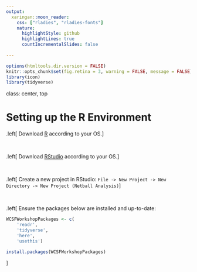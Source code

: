 ---
output:
  xaringan::moon_reader:
    css: ["rladies", "rladies-fonts"]
    nature:
      highlightStyle: github
      highlightLines: true
      countIncrementalSlides: false
    
---

```{r setup, include=FALSE}
options(htmltools.dir.version = FALSE)
knitr::opts_chunk$set(fig.retina = 3, warning = FALSE, message = FALSE)
library(icon)      
library(tidyverse) 
```


class: center, top

#  Setting up the R Environment

.left[
Download [R](https://cran.r-project.org/) according to your OS.
]

<br>

.left[
Download [RStudio](https://www.rstudio.com/) according to your OS.
]

<br>

.left[
Create a new project in RStudio: `File -> New Project -> New Directory -> New Project (Netball Analysis)`
]

<br>

.left[
Ensure the packages below are installed and up-to-date:

```{r LoadPackagesForWorkshop, eval = FALSE}
WCSFWorkshopPackages <- c(
    'readr',
    'tidyverse', 
    'here',
    'usethis')

install.packages(WCSFWorkshopPackages)

```
]



